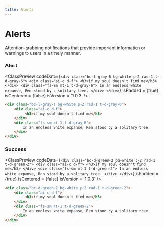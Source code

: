 ```yaml
---
title: Alerts
---
```



# Alerts

Attention-grabbing notifications that provide important information or warnings to users in a timely manner.

### Alert

<ClassPreview
  codeData={`
    <div class="bc-l-gray-6 bg-white p-2 rad-1 t-d-gray-6">
        <div class="ai-c d-f">
             <h3>if my soul doesn't find me</h3>
        </div>
        <div class="fs-sm mt-1 t-d-gray-6">
            In an endless white expanse, Ren stood by a solitary tree.
        </div>
    </div>
  `}
  isPadded = {true}
  isCentered = {false}
  isVersion = '1.0.3'
/>

```html
<div class="bc-l-gray-6 bg-white p-2 rad-1 t-d-gray-6">
    <div class="ai-c d-f">
         <h3>if my soul doesn't find me</h3>
    </div>
    <div class="fs-sm mt-1 t-d-gray-6">
        In an endless white expanse, Ren stood by a solitary tree.
    </div>
</div>
```

### Success

<ClassPreview
  codeData={`
    <div class="bc-d-green-2 bg-white p-2 rad-1 t-d-green-2">
        <div class="ai-c d-f">
             <h3>if my soul doesn't find me</h3>
        </div>
        <div class="fs-sm mt-1 t-d-green-2">
            In an endless white expanse, Ren stood by a solitary tree.
        </div>
    </div>
  `}
  isPadded = {true}
  isCentered = {false}
  isVersion = '1.0.3'
/>

```html
<div class="bc-d-green-2 bg-white p-2 rad-1 t-d-green-2">
    <div class="ai-c d-f">
         <h3>if my soul doesn't find me</h3>
    </div>
    <div class="fs-sm mt-1 t-d-green-2">
        In an endless white expanse, Ren stood by a solitary tree.
    </div>
</div>
```